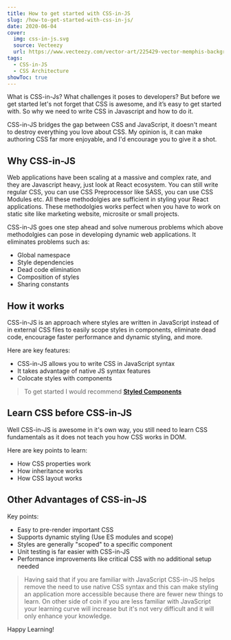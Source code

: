 ```yaml
---
title: How to get started with CSS-in-JS
slug: /how-to-get-started-with-css-in-js/
date: 2020-06-04
cover:
  img: css-in-js.svg
  source: Vecteezy
  url: https://www.vecteezy.com/vector-art/225429-vector-memphis-background-illustration
tags:
  - CSS-in-JS
  - CSS Architecture
showToc: true
---
```


What is CSS-in-Js? What challenges it poses to developers? But before we get started let's not forget that CSS is awesome, and it’s easy to get started with.
So why we need to write CSS in Javascript and how to do it.

CSS-in-JS bridges the gap between CSS and JavaScript, it doesn't meant to destroy everything you love about CSS. My opinion is, it can make authoring CSS far more enjoyable, and I'd encourage you to give it a shot.

## Why CSS-in-JS

Web applications have been scaling at a massive and complex rate, and they are Javascript heavy, just look at React ecosystem.
You can still write regular CSS, you can use CSS Preprocessor like SASS, you can use CSS Modules etc. All these methodolgies are sufficient in styling your React applications.
These methodolgies works perfect when you have to work on static site like marketing website, microsite or small projects.

CSS-in-JS goes one step ahead and solve numerous problems which above methodolgies can pose in developing dynamic web applications. It eliminates problems such as:
  * Global namespace
  * Style dependencies
  * Dead code elimination
  * Composition of styles
  * Sharing constants

## How it works

CSS-in-JS is an approach where styles are written in JavaScript instead of in external CSS files to easily scope styles in components, eliminate dead code, encourage faster performance and dynamic styling, and more.

Here are key features:
  - CSS-in-JS allows you to write CSS in JavaScript syntax
  - It takes advantage of native JS syntax features
  - Colocate styles with components

> To get started I would recommend **<a href="https://styled-components.com/" target="_blank" rel="noopener noreferrer nofollow">Styled Components</a>**

## Learn CSS before CSS-in-JS

Well CSS-in-JS is awesome in it's own way, you still need to learn CSS fundamentals as it does not teach you how CSS works in DOM.

Here are key points to learn:
  - How CSS properties work
  - How inheritance works
  - How CSS layout works

## Other Advantages of CSS-in-JS

Key points:
  - Easy to pre-render important CSS
  - Supports dynamic styling (Use ES modules and scope)
  - Styles are generally "scoped" to a specific component
  - Unit testing is far easier with CSS-in-JS
  - Performance improvements like critical CSS with no additional setup needed

> Having said that if you are familiar with JavaScript CSS-in-JS helps remove the need to use native CSS syntax and this can make styling an application more accessible because there are fewer new things to learn.
On other side of coin if you are less familiar with JavaScript your learning curve will increase but it's not very difficult and it will only enhance your knowledge.

Happy Learning!
